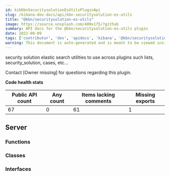 ```yaml
---
id: kibKbnSecuritysolutionEsUtilsPluginApi
slug: /kibana-dev-docs/api/kbn-securitysolution-es-utils
title: "@kbn/securitysolution-es-utils"
image: https://source.unsplash.com/400x175/?github
summary: API docs for the @kbn/securitysolution-es-utils plugin
date: 2022-08-09
tags: ['contributor', 'dev', 'apidocs', 'kibana', '@kbn/securitysolution-es-utils']
warning: This document is auto-generated and is meant to be viewed inside our experimental, new docs system. Reach out in #docs-engineering for more info.
---
```


security solution elastic search utilities to use across plugins such lists, security_solution, cases, etc...

Contact [Owner missing] for questions regarding this plugin.

**Code health stats**

| Public API count  | Any count | Items lacking comments | Missing exports |
|-------------------|-----------|------------------------|-----------------|
| 67 | 0 | 61 | 1 |

## Server

### Functions
<DocDefinitionList data={kbnSecuritysolutionEsUtilsObj.server.functions}/>

### Classes
<DocDefinitionList data={kbnSecuritysolutionEsUtilsObj.server.classes}/>

### Interfaces
<DocDefinitionList data={kbnSecuritysolutionEsUtilsObj.server.interfaces}/>

